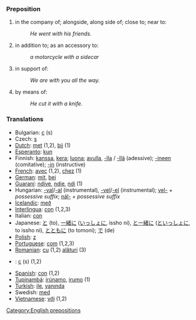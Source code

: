 === Preposition ===
#in the company of; alongside, along side of; close to; near to:
#:''He went with his friends.''
#in addition to; as an accessory to:
#:''a motorcycle with a sidecar''
#in support of:
#:''We are with you all the way.''
#by means of:
#:''He cut it with a knife.''

=== Translations ===
*Bulgarian: [[с]] (s)
*Czech: [[s]]
*[[Dutch]]: [[met]] (1,2), [[bij]] (1)
*[[Esperanto]]: [[kun]]
*Finnish: [[kanssa]], [[kera]]; [[luona]]; [[apu|avulla]], [[-lla]] / [[-llä]] (adessive); [[-ineen]] (comitative); [[-in]] (instructive)
*[[French]]: [[avec]] (1,2), [[chez]] (1)
*[[German]]: [[mit]], [[bei]]
*[[Guaraní]]: [[ndive]], [[ndie]], [[ndi]] (1)
*Hungarian: [[-val]]/[[-al]] (instrumental), [[-vel]]/[[-el]] (instrumental); [[vel-]] ''+ possessive suffix''; [[nál-]] ''+ possessive suffix''
*[[Icelandic]]: [[með]]
*[[Interlingua]]: [[con]] (1,2,3)
*Italian: [[con]]
*Japanese: [[と]] (to), [[一緒に]] ([[いっしょに]], issho ni), [[と一緒に]] ([[といっしょに]], to issho ni), [[とともに]] (to tomoni); [[で]] (de)
*[[Polish]]: [[z]]
*[[Portuguese]]: [[com]] (1,2,3)
*[[Romanian]]: [[cu]] (1,2) [[alături]] (3)
*{{ru}}: [[с]] (s) (1,2)
*[[Spanish]]: [[con]] (1,2)
*[[Tupinambá]]: [[irúnamo]], [[irumo]] (1)
*[[Turkish]]: [[ile]], [[yanında]]
*Swedish: [[med]]
*[[Vietnamese]]: [[với]] (1,2)

[[Category:English prepositions]]
